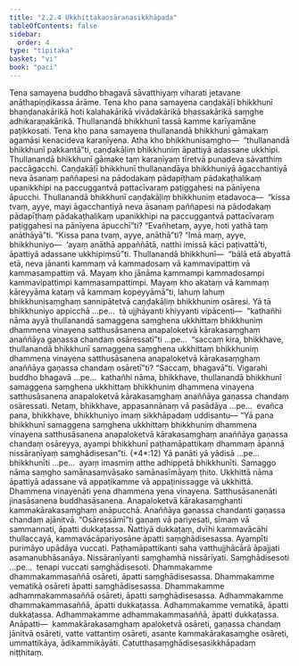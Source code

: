 ```yaml
---
title: "2.2.4 Ukkhittakaosāraṇasikkhāpada"
tableOfContents: false
sidebar:
  order: 4
type: "tipitaka"
basket: "vi"
book: "paci"
---
```



<DynamicBreadcrumb />

<Division number="694" book="paci" e="ch" v="2" p="297">

<Paragraph number="2272" book="paci">
Tena samayena buddho bhagavā sāvatthiyaṃ viharati jetavane anāthapiṇḍikassa ārāme. Tena kho pana samayena caṇḍakāḷī bhikkhunī bhaṇḍanakārikā hoti kalahakārikā vivādakārikā bhassakārikā saṃghe adhikaraṇakārikā. Thullanandā bhikkhunī tassā kamme karīyamāne paṭikkosati. Tena kho pana samayena thullanandā bhikkhunī gāmakaṃ agamāsi kenacideva karaṇīyena. Atha kho bhikkhunisaṃgho—  “thullanandā bhikkhunī pakkantā”ti, caṇḍakāḷiṃ bhikkhuniṃ āpattiyā adassane ukkhipi. Thullanandā bhikkhunī gāmake taṃ karaṇīyaṃ tīretvā punadeva sāvatthiṃ paccāgacchi. Caṇḍakāḷī bhikkhunī thullanandāya bhikkhuniyā āgacchantiyā neva āsanaṃ paññapesi na pādodakaṃ pādapīṭhaṃ pādakaṭhalikaṃ upanikkhipi na paccuggantvā pattacīvaraṃ paṭiggahesi na pānīyena āpucchi. Thullanandā bhikkhunī caṇḍakāḷiṃ bhikkhuniṃ etadavoca—  “kissa tvaṃ, ayye, mayi āgacchantiyā neva āsanaṃ paññapesi na pādodakaṃ pādapīṭhaṃ pādakaṭhalikaṃ upanikkhipi na paccuggantvā pattacīvaraṃ paṭiggahesi na pānīyena āpucchī”ti? “Evañhetaṃ, ayye, hoti yathā taṃ anāthāyā”ti. “Kissa pana tvaṃ, ayye, anāthā”ti? “Imā maṃ, ayye, bhikkhuniyo—  ‘ayaṃ anāthā appaññātā, natthi imissā kāci paṭivattā’ti, āpattiyā adassane ukkhipiṃsū”ti.
</Paragraph>

<Paragraph number="2273" book="paci">
Thullanandā bhikkhunī—  “bālā etā abyattā etā, neva jānanti kammaṃ vā kammadosaṃ vā kammavipattiṃ vā kammasampattiṃ vā. Mayaṃ kho jānāma kammampi kammadosampi kammavipattimpi kammasampattimpi. Mayaṃ kho akataṃ vā kammaṃ kāreyyāma kataṃ vā kammaṃ kopeyyāmā”ti, lahuṃ lahuṃ bhikkhunisaṃghaṃ sannipātetvā caṇḍakāḷiṃ bhikkhuniṃ osāresi.
</Paragraph>

<Paragraph number="2274" book="paci">
Yā tā bhikkhuniyo appicchā …pe…  tā ujjhāyanti khiyyanti vipācenti—  “kathañhi nāma ayyā thullanandā samaggena saṃghena ukkhittaṃ bhikkhuniṃ dhammena vinayena satthusāsanena anapaloketvā kārakasaṃghaṃ anaññāya gaṇassa chandaṃ osāressatī”ti …pe…  “saccaṃ kira, bhikkhave, thullanandā bhikkhunī samaggena saṃghena ukkhittaṃ bhikkhuniṃ dhammena vinayena satthusāsanena anapaloketvā kārakasaṃghaṃ anaññāya gaṇassa chandaṃ osāretī”ti? “Saccaṃ, bhagavā”ti. Vigarahi buddho bhagavā …pe…  kathañhi nāma, bhikkhave, thullanandā bhikkhunī samaggena saṃghena ukkhittaṃ bhikkhuniṃ dhammena vinayena satthusāsanena anapaloketvā kārakasaṃghaṃ anaññāya gaṇassa chandaṃ osāressati. Netaṃ, bhikkhave, appasannānaṃ vā pasādāya …pe…  evañca pana, bhikkhave, bhikkhuniyo imaṃ sikkhāpadaṃ uddisantu—
</Paragraph>

</Division>
<Division number="695" book="paci" e="ch" v="2" p="298">

<Paragraph number="2275" book="paci">
<Emphasis>“Yā pana bhikkhunī samaggena saṃghena ukkhittaṃ bhikkhuniṃ dhammena vinayena satthusāsanena anapaloketvā kārakasaṃghaṃ anaññāya gaṇassa chandaṃ osāreyya, ayampi bhikkhunī paṭhamāpattikaṃ dhammaṃ āpannā nissāraṇīyaṃ saṃghādisesan”</Emphasis>ti. (*4*:<Emphasis>12</Emphasis>)
</Paragraph>

</Division>
<Division number="696" book="paci" e="ch" v="2" p="298">

<Paragraph number="2276" book="paci">
<Emphasis>Yā panā</Emphasis>ti yā yādisā …pe…  <Emphasis>bhikkhunī</Emphasis>ti …pe…  ayaṃ imasmiṃ atthe adhippetā bhikkhunīti.
</Paragraph>

<Paragraph number="2277" book="paci">
<Emphasis>Samaggo</Emphasis> nāma <Emphasis>saṃgho</Emphasis> samānasaṃvāsako samānasīmāyaṃ ṭhito.
</Paragraph>

<Paragraph number="2278" book="paci">
<Emphasis>Ukkhittā</Emphasis> nāma āpattiyā adassane vā appaṭikamme vā appaṭinissagge vā ukkhittā.
</Paragraph>

<Paragraph number="2279" book="paci">
<Emphasis>Dhammena vinayenā</Emphasis>ti yena dhammena yena vinayena.
</Paragraph>

<Paragraph number="2280" book="paci">
<Emphasis>Satthusāsanenā</Emphasis>ti jinasāsanena buddhasāsanena.
</Paragraph>

<Paragraph number="2281" book="paci">
<Emphasis>Anapaloketvā kārakasaṃghan</Emphasis>ti kammakārakasaṃghaṃ anāpucchā.
</Paragraph>

<Paragraph number="2282" book="paci">
<Emphasis>Anaññāya gaṇassa chandan</Emphasis>ti gaṇassa chandaṃ ajānitvā.
</Paragraph>

<Paragraph number="2283" book="paci">
“Osāressāmī”ti gaṇaṃ vā pariyesati, sīmaṃ vā sammannati, āpatti dukkaṭassa. Ñattiyā dukkaṭaṃ, dvīhi kammavācāhi thullaccayā, kammavācāpariyosāne āpatti saṃghādisesassa.
</Paragraph>

<Paragraph number="2284" book="paci">
<Emphasis>Ayampī</Emphasis>ti purimāyo upādāya vuccati.
</Paragraph>

<Paragraph number="2285" book="paci">
<Emphasis>Paṭhamāpattikan</Emphasis>ti saha vatthujjhācārā āpajjati asamanubhāsanāya.
</Paragraph>

<Paragraph number="2286" book="paci">
<Emphasis>Nissāraṇīyan</Emphasis>ti saṃghamhā nissārīyati.
</Paragraph>

<Paragraph number="2287" book="paci">
<Emphasis>Saṃghādiseso</Emphasis>ti …pe…  tenapi vuccati saṃghādisesoti.
</Paragraph>

</Division>
<Division number="697" book="paci" e="ch" v="2" p="299">

<Paragraph number="2288" book="paci">
Dhammakamme dhammakammasaññā osāreti, āpatti saṃghādisesassa. Dhammakamme vematikā osāreti āpatti saṃghādisesassa. Dhammakamme adhammakammasaññā osāreti, āpatti saṃghādisesassa.
</Paragraph>

<Paragraph number="2289" book="paci">
Adhammakamme dhammakammasaññā, āpatti dukkaṭassa. Adhammakamme vematikā, āpatti dukkaṭassa. Adhammakamme adhammakammasaññā, āpatti dukkaṭassa.
</Paragraph>

</Division>
<Division number="698" book="paci" e="ch" v="2" p="299">

<Paragraph number="2290" book="paci">
Anāpatti—  kammakārakasaṃghaṃ apaloketvā osāreti, gaṇassa chandaṃ jānitvā osāreti, vatte vattantiṃ osāreti, asante kammakārakasaṃghe osāreti, ummattikāya, ādikammikāyāti.

</Paragraph>
</Division>

<Paragraph number="2291" type="center" book="paci">
Catutthasaṃghādisesasikkhāpadaṃ niṭṭhitaṃ.
</Paragraph>